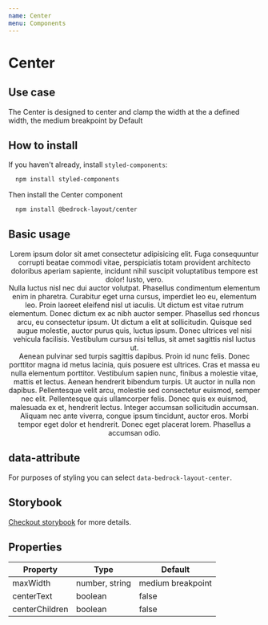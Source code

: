 ```yaml
---
name: Center
menu: Components
---
```



# Center

## Use case

The Center is designed to center and clamp the width at the a defined width, the medium breakpoint by Default

## How to install

If you haven't already, install `styled-components`:

```bash
  npm install styled-components
```

Then install the Center component

```bash
  npm install @bedrock-layout/center
```

## Basic usage

<Playground>
  <Center centerText={true}>
    <div>
      Lorem ipsum dolor sit amet consectetur adipisicing elit. Fuga consequuntur
      corrupti beatae commodi vitae, perspiciatis totam provident architecto
      doloribus aperiam sapiente, incidunt nihil suscipit voluptatibus tempore
      est dolor! Iusto, vero.
    </div>
    <div>
      Nulla luctus nisl nec dui auctor volutpat. Phasellus condimentum elementum
      enim in pharetra. Curabitur eget urna cursus, imperdiet leo eu, elementum
      leo. Proin laoreet eleifend nisl ut iaculis. Ut dictum est vitae rutrum
      elementum. Donec dictum ex ac nibh auctor semper. Phasellus sed rhoncus
      arcu, eu consectetur ipsum. Ut dictum a elit at sollicitudin. Quisque sed
      augue molestie, auctor purus quis, luctus ipsum. Donec ultrices vel nisi
      vehicula facilisis. Vestibulum cursus nisi tellus, sit amet sagittis nisl
      luctus ut.
    </div>
    <div>
      Aenean pulvinar sed turpis sagittis dapibus. Proin id nunc felis. Donec
      porttitor magna id metus lacinia, quis posuere est ultrices. Cras et massa
      eu nulla elementum porttitor. Vestibulum sapien nunc, finibus a molestie
      vitae, mattis et lectus. Aenean hendrerit bibendum turpis. Ut auctor in
      nulla non dapibus. Pellentesque velit arcu, molestie sed consectetur
      euismod, semper nec elit. Pellentesque quis ullamcorper felis. Donec quis
      ex euismod, malesuada ex et, hendrerit lectus. Integer accumsan
      sollicitudin accumsan. Aliquam nec ante viverra, congue ipsum tincidunt,
      auctor eros. Morbi tempor eget dolor et hendrerit. Donec eget placerat
      lorem. Phasellus a accumsan odio.
    </div>
  </Center>
</Playground>

## data-attribute

For purposes of styling you can select `data-bedrock-layout-center`.

## Storybook

[Checkout storybook](https://storybook.bedrock-layout.dev/?path=/story/center--basic) for more details.

## Properties

| Property       | Type           | Default           |
| -------------- | -------------- | ----------------- |
| maxWidth       | number, string | medium breakpoint |
| centerText     | boolean        | false             |
| centerChildren | boolean        | false             |
